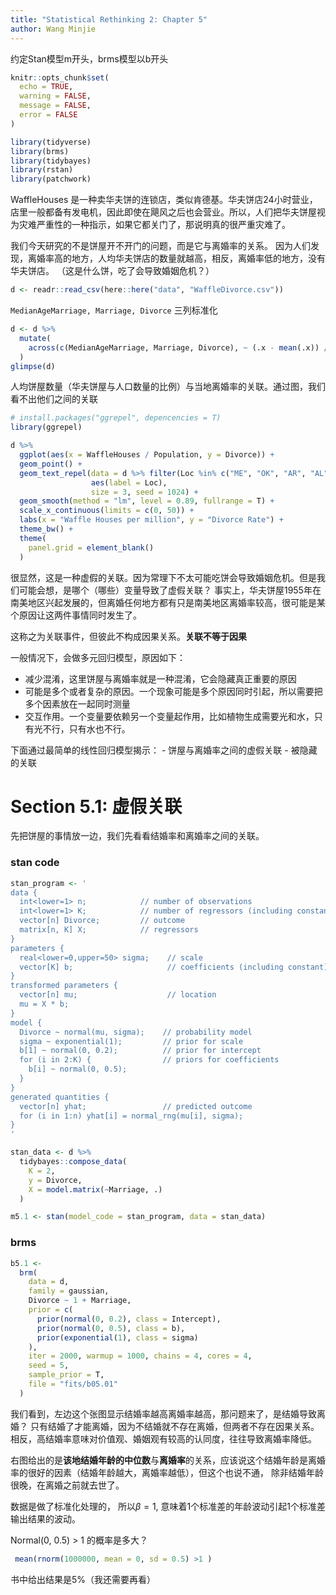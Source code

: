 ```yaml
---
title: "Statistical Rethinking 2: Chapter 5"
author: Wang Minjie
---
```



约定Stan模型m开头，brms模型以b开头


```r
knitr::opts_chunk$set(
  echo = TRUE,
  warning = FALSE, 
  message = FALSE, 
  error = FALSE
)
```


```r
library(tidyverse)
library(brms)
library(tidybayes)
library(rstan)
library(patchwork)
```


WaffleHouses
是一种卖华夫饼的连锁店，类似肯德基。华夫饼店24小时营业，店里一般都备有发电机，因此即使在飓风之后也会营业。所以，人们把华夫饼屋视为灾难严重性的一种指示，如果它都关门了，那说明真的很严重灾难了。


我们今天研究的不是饼屋开不开门的问题，而是它与离婚率的关系。
因为人们发现，离婚率高的地方，人均华夫饼店的数量就越高，相反，离婚率低的地方，没有华夫饼店。
（这是什么饼，吃了会导致婚姻危机？）

```r
d <- readr::read_csv(here::here("data", "WaffleDivorce.csv"))
```

`MedianAgeMarriage, Marriage, Divorce` 三列标准化
```r
d <- d %>%
  mutate(
    across(c(MedianAgeMarriage, Marriage, Divorce), ~ (.x - mean(.x)) / sd(.x))
  )
glimpse(d)
```

人均饼屋数量（华夫饼屋与人口数量的比例）与当地离婚率的关联。通过图，我们看不出他们之间的关联
```r
# install.packages("ggrepel", depencencies = T)
library(ggrepel)

d %>% 
  ggplot(aes(x = WaffleHouses / Population, y = Divorce)) +
  geom_point() +
  geom_text_repel(data = d %>% filter(Loc %in% c("ME", "OK", "AR", "AL", "GA", "SC", "NJ")),  
                  aes(label = Loc), 
                  size = 3, seed = 1024) +
  geom_smooth(method = "lm", level = 0.89, fullrange = T) +
  scale_x_continuous(limits = c(0, 50)) +
  labs(x = "Waffle Houses per million", y = "Divorce Rate") +
  theme_bw() +
  theme(
    panel.grid = element_blank()
  )
```

很显然，这是一种虚假的关联。因为常理下不太可能吃饼会导致婚姻危机。但是我们可能会想，是哪个（哪些）变量导致了虚假关联？ 事实上，华夫饼屋1955年在南美地区兴起发展的，但离婚任何地方都有只是南美地区离婚率较高，很可能是某个原因让这两件事情同时发生了。

这称之为关联事件，但彼此不构成因果关系。**关联不等于因果**

一般情况下，会做多元回归模型，原因如下：

- 减少混淆，这里饼屋与离婚率就是一种混淆，它会隐藏真正重要的原因
- 可能是多个或者复杂的原因。一个现象可能是多个原因同时引起，所以需要把多个因素放在一起同时测量
- 交互作用。一个变量要依赖另一个变量起作用，比如植物生成需要光和水，只有光不行，只有水也不行。

下面通过最简单的线性回归模型揭示：
- 饼屋与离婚率之间的虚假关联
- 被隐藏的关联


# Section 5.1: 虚假关联

先把饼屋的事情放一边，我们先看看结婚率和离婚率之间的关联。

### stan code 

```r
stan_program <- '
data {
  int<lower=1> n;            // number of observations
  int<lower=1> K;            // number of regressors (including constant)
  vector[n] Divorce;         // outcome
  matrix[n, K] X;            // regressors
}
parameters {
  real<lower=0,upper=50> sigma;    // scale
  vector[K] b;                     // coefficients (including constant)
}
transformed parameters {
  vector[n] mu;                    // location
  mu = X * b;
}
model {
  Divorce ~ normal(mu, sigma);    // probability model
  sigma ~ exponential(1);         // prior for scale
  b[1] ~ normal(0, 0.2);          // prior for intercept
  for (i in 2:K) {                // priors for coefficients
    b[i] ~ normal(0, 0.5);
  }
}
generated quantities {
  vector[n] yhat;                 // predicted outcome
  for (i in 1:n) yhat[i] = normal_rng(mu[i], sigma);
}
'

stan_data <- d %>%
  tidybayes::compose_data(
    K = 2,
    y = Divorce,
    X = model.matrix(~Marriage, .)
  )

m5.1 <- stan(model_code = stan_program, data = stan_data)
```


### brms

```r
b5.1 <-
  brm(
    data = d,
    family = gaussian,
    Divorce ~ 1 + Marriage,
    prior = c(
      prior(normal(0, 0.2), class = Intercept),
      prior(normal(0, 0.5), class = b),
      prior(exponential(1), class = sigma)
    ),
    iter = 2000, warmup = 1000, chains = 4, cores = 4,
    seed = 5,
    sample_prior = T,
    file = "fits/b05.01"
  )
```





我们看到，左边这个张图显示结婚率越高离婚率越高，那问题来了，是结婚导致离婚？
只有结婚了才能离婚，因为不结婚就不存在离婚，但两者不存在因果关系。相反，高结婚率意味对价值观、婚姻观有较高的认同度，往往导致离婚率降低。

右图给出的是**该地结婚年龄的中位数**与**离婚率**的关系，应该说这个结婚年龄是离婚率的很好的因素（结婚年龄越大，离婚率越低），但这个也说不通，
除非结婚年龄很晚，在离婚之前就去世了。

数据是做了标准化处理的，
所以$\beta = 1$, 意味着1个标准差的年龄波动引起1个标准差输出结果的波动。

Normal(0, 0.5)  > 1 的概率是多大？

```r
 mean(rnorm(1000000, mean = 0, sd = 0.5) >1 )
```

书中给出结果是5%（我还需要再看）